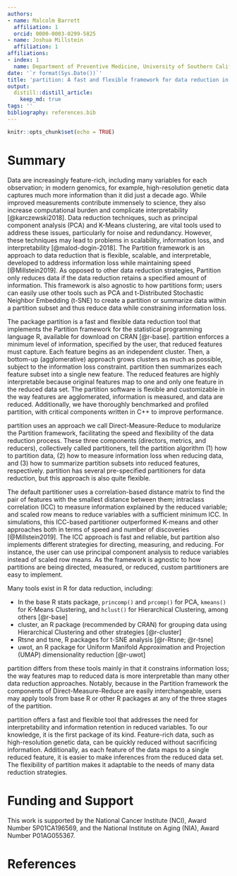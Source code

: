 ```yaml
---
authors:
- name: Malcolm Barrett
  affiliation: 1
  orcid: 0000-0003-0299-5825
- name: Joshua Millstein
  affiliation: 1
affiliations:
- index: 1
  name: Department of Preventive Medicine, University of Southern California
date: '`r format(Sys.Date())`'
title: 'partition: A fast and flexible framework for data reduction in R'
output:
  distill::distill_article:
    keep_md: true
tags: ''
bibliography: references.bib
---
```


```r
knitr::opts_chunk$set(echo = TRUE)
```

# Summary 

Data are increasingly feature-rich, including many variables for each observation; in modern genomics, for example, high-resolution genetic data captures much more information than it did just a decade ago. While improved measurements contribute immensely to science, they also increase computational burden and complicate interpretability [@karczewski2018]. Data reduction techniques, such as principal component analysis (PCA) and K-Means clustering, are vital tools used to address these issues, particularly for noise and redundancy. However, these techniques may lead to problems in scalability, information loss, and interpretability [@malod-dogin-2018]. The Partition framework is an approach to data reduction that is flexible, scalable, and interpretable, developed to address information loss while maintaining speed [@Millstein2019]. As opposed to other data reduction strategies, Partition only reduces data if the data reduction retains a specified amount of information. This framework is also agnostic to how partitions form; users can easily use other tools such as PCA and t-Distributed Stochastic Neighbor Embedding (t-SNE) to create a partition or summarize data within a partition subset and thus reduce data while constraining information loss.

The package partition is a fast and flexible data reduction tool that implements the Partition framework for the statistical programming language R, available for download on CRAN [@r-base]. partition enforces a minimum level of information, specified by the user, that reduced features must capture. Each feature begins as an independent cluster. Then, a bottom-up (agglomerative) approach grows clusters as much as possible, subject to the information loss constraint. partition then summarizes each feature subset into a single new feature. The reduced features are highly interpretable because original features map to one and only one feature in the reduced data set. The partition software is flexible and customizable in the way features are agglomerated, information is measured, and data are reduced. Additionally, we have thoroughly benchmarked and profiled partition, with critical components written in C++ to improve performance.

partition uses an approach we call Direct-Measure-Reduce to modularize the Partition framework, facilitating the speed and flexibility of the data reduction process. These three components (directors, metrics, and reducers), collectively called partitioners, tell the partition algorithm (1) how to partition data, (2) how to measure information loss when reducing data, and (3) how to summarize partition subsets into reduced features, respectively. partition has several pre-specified partitioners for data reduction, but this approach is also quite flexible. 

The default partitioner uses a correlation-based distance matrix to find the pair of features with the smallest distance between them; intraclass correlation (ICC) to measure information explained by the reduced variable; and scaled row means to reduce variables with a sufficient minimum ICC. In simulations, this ICC-based partitioner outperformed K-means and other approaches both in terms of speed and number of discoveries [@Millstein2019]. The ICC approach is fast and reliable, but partition also implements different strategies for directing, measuring, and reducing. For instance, the user can use principal component analysis to reduce variables instead of scaled row means. As the framework is agnostic to how partitions are being directed, measured, or reduced, custom partitioners are easy to implement. 

Many tools exist in R for data reduction, including:

* In the base R stats package, `princomp()` and `prcomp()` for PCA, `kmeans()` for K-Means Clustering, and `hclust()` for Hierarchical Clustering, among others [@r-base]
* cluster, an R package (recommended by CRAN) for grouping data using Hierarchical Clustering and other strategies [@r-cluster]
* Rtsne and tsne, R packages for t-SNE analysis [@r-Rtsne; @r-tsne]
* uwot, an R package for Uniform Manifold Approximation and Projection (UMAP) dimensionality reduction [@r-uwot]

partition differs from these tools mainly in that it constrains information loss; the way features map to reduced data is more interpretable than many other data reduction approaches. Notably, because in the Partition framework the components of Direct-Measure-Reduce are easily interchangeable, users may apply tools from base R or other R packages at any of the three stages of the partition.

partition offers a fast and flexible tool that addresses the need for interpretability and information retention in reduced variables. To our knowledge, it is the first package of its kind. Feature-rich data, such as high-resolution genetic data, can be quickly reduced without sacrificing information. Additionally, as each feature of the data maps to a single reduced feature, it is easier to make inferences from the reduced data set. The flexibility of partition makes it adaptable to the needs of many data reduction strategies.

# Funding and Support

This work is supported by the National Cancer Institute (NCI), Award Number 5P01CA196569, and the National Institute on Aging (NIA), Award Number P01AG055367.

# References
